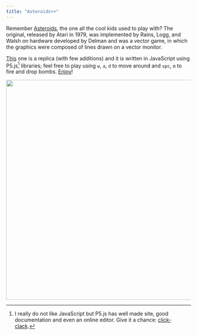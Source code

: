 ```yaml
---
title: "Asteroids++"
---
```





Remember [Asteroids](https://en.wikipedia.org/wiki/Asteroids_%28video_game%29), the one all the cool kids used to play with? The original, released by Atari in 1979, was implemented by Rains, Logg, and Walsh on hardware developed by Delman and was a vector game, in which the graphics were composed of lines drawn on a vector monitor.

[This](https://github.com/MatteoGiorgi/asteroids_plus_plus) one is a replica (with few additions) and it is written in JavaScript using P5.js[^1] libraries; feel free to play using `w`, `a`, `d` to move around and `spc`, `m` to fire and drop bombs. [Enjoy](https://matteogiorgi.github.io/asteroids_plus_plus/src)!

<p align="center">
  <img width="600" src="assets/play.gif"/>
</p>




[^1]: I really do not like JavaScript but P5.js has well made site, good documentation and even an online editor. Give it a chance: [click-clack](https://p5js.org/).


